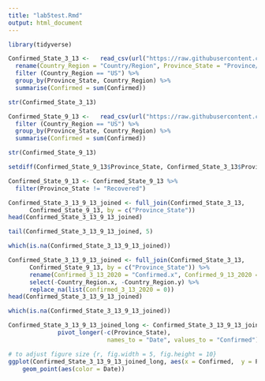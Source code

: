 ```yaml
---
title: "lab5test.Rmd"
output: html_document
---
```

```r
library(tidyverse)
```
```r
Confirmed_State_3_13 <-   read_csv(url("https://raw.githubusercontent.com/CSSEGISandData/COVID-19/master/csse_covid_19_data/csse_covid_19_daily_reports/03-13-2020.csv")) %>%
  rename(Country_Region = "Country/Region", Province_State = "Province/State") %>% 
  filter (Country_Region == "US") %>% 
  group_by(Province_State, Country_Region) %>% 
  summarise(Confirmed = sum(Confirmed)) 
```
```r
str(Confirmed_State_3_13)
```
```r
Confirmed_State_9_13 <-   read_csv(url("https://raw.githubusercontent.com/CSSEGISandData/COVID-19/master/csse_covid_19_data/csse_covid_19_daily_reports/09-13-2020.csv")) %>% 
  filter (Country_Region == "US") %>% 
  group_by(Province_State, Country_Region) %>% 
  summarise(Confirmed = sum(Confirmed)) 
```
```r
str(Confirmed_State_9_13)
```
```r
setdiff(Confirmed_State_9_13$Province_State, Confirmed_State_3_13$Province_State)
```
```r
Confirmed_State_9_13 <- Confirmed_State_9_13 %>% 
  filter(Province_State != "Recovered") 
```
```r
Confirmed_State_3_13_9_13_joined <- full_join(Confirmed_State_3_13,
      Confirmed_State_9_13, by = c("Province_State"))
head(Confirmed_State_3_13_9_13_joined)
```
```r
tail(Confirmed_State_3_13_9_13_joined, 5)
```
```r
which(is.na(Confirmed_State_3_13_9_13_joined))
```
```r
Confirmed_State_3_13_9_13_joined <- full_join(Confirmed_State_3_13,
      Confirmed_State_9_13, by = c("Province_State")) %>% 
      rename(Confirmed_3_13_2020 = "Confirmed.x", Confirmed_9_13_2020 = "Confirmed.y") %>% 
      select(-Country_Region.x, -Country_Region.y) %>% 
      replace_na(list(Confirmed_3_13_2020 = 0))
head(Confirmed_State_3_13_9_13_joined)
```
```r
which(is.na(Confirmed_State_3_13_9_13_joined))
```
```r
Confirmed_State_3_13_9_13_joined_long <- Confirmed_State_3_13_9_13_joined %>% 
              pivot_longer(-c(Province_State),
                            names_to = "Date", values_to = "Confirmed")
```
```r
# to adjust figure size {r, fig.width = 5, fig.height = 10}
ggplot(Confirmed_State_3_13_9_13_joined_long, aes(x = Confirmed,  y = Province_State))  + 
    geom_point(aes(color = Date)) 
```

